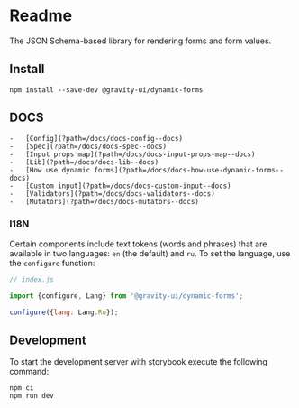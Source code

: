 
<Meta title="Readme" />

# Readme

The JSON Schema-based library for rendering forms and form values.

## Install

```shell
npm install --save-dev @gravity-ui/dynamic-forms
```

## DOCS

    -   [Config](?path=/docs/docs-config--docs)
    -   [Spec](?path=/docs/docs-spec--docs)
    -   [Input props map](?path=/docs/docs-input-props-map--docs)
    -   [Lib](?path=/docs/docs-lib--docs)
    -   [How use dynamic forms](?path=/docs/docs-how-use-dynamic-forms--docs)
    -   [Custom input](?path=/docs/docs-custom-input--docs)
    -   [Validators](?path=/docs/docs-validators--docs)
    -   [Mutators](?path=/docs/docs-mutators--docs)

### I18N

Certain components include text tokens (words and phrases) that are available in two languages: `en` (the default) and `ru`. To set the language, use the `configure` function:

```js
// index.js

import {configure, Lang} from '@gravity-ui/dynamic-forms';

configure({lang: Lang.Ru});
```

## Development

To start the development server with storybook execute the following command:

```shell
npm ci
npm run dev
```
